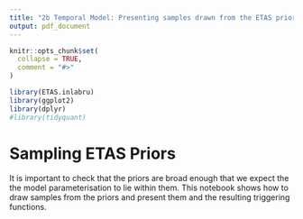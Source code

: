 ```yaml
---
title: "2b Temporal Model: Presenting samples drawn from the ETAS priors"
output: pdf_document
---
```


```r
knitr::opts_chunk$set(
  collapse = TRUE,
  comment = "#>"
)
```

```r
library(ETAS.inlabru)
library(ggplot2)
library(dplyr)
#library(tidyquant)
```

# Sampling ETAS Priors

It is important to check that the priors are broad enough that we expect the the model parameterisation to lie within them. This notebook shows how to draw samples from the priors and present them and the resulting triggering functions.
